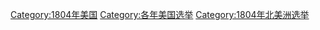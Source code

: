 [[Category:1804年美国|Category:1804年美国]]
[[Category:各年美国选举|Category:各年美国选举]]
[[Category:1804年北美洲选举|Category:1804年北美洲选举]]